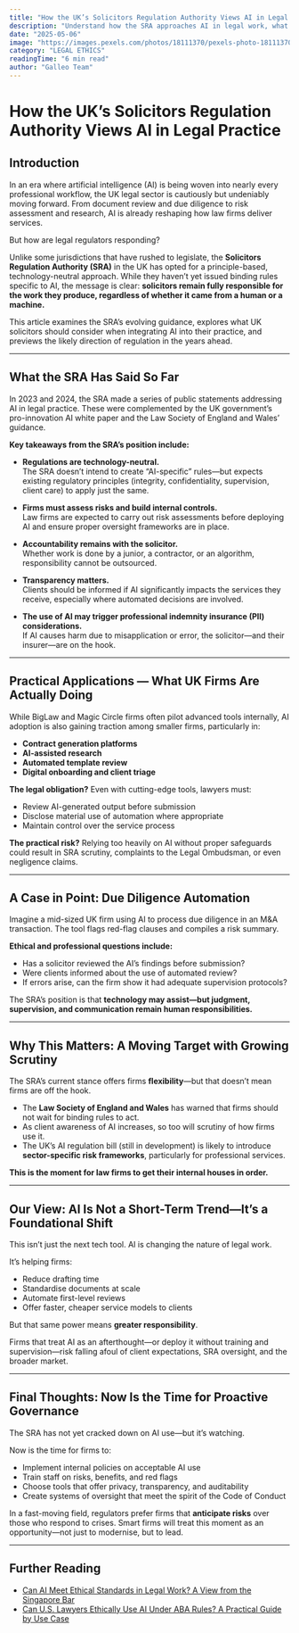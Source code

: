 ```yaml
---
title: "How the UK’s Solicitors Regulation Authority Views AI in Legal Practice"
description: "Understand how the SRA approaches AI in legal work, what guidance currently exists, and what UK solicitors must consider as AI adoption grows."
date: "2025-05-06"
image: "https://images.pexels.com/photos/18111370/pexels-photo-18111370/free-photo-of-sculpture-on-top-of-central-criminal-court.jpeg?auto=compress&cs=tinysrgb&w=1260&h=750&dpr=1"
category: "LEGAL ETHICS"
readingTime: "6 min read"
author: "Galleo Team"
---
```


# How the UK’s Solicitors Regulation Authority Views AI in Legal Practice

## Introduction

In an era where artificial intelligence (AI) is being woven into nearly every professional workflow, the UK legal sector is cautiously but undeniably moving forward. From document review and due diligence to risk assessment and research, AI is already reshaping how law firms deliver services.

But how are legal regulators responding?

Unlike some jurisdictions that have rushed to legislate, the **Solicitors Regulation Authority (SRA)** in the UK has opted for a principle-based, technology-neutral approach. While they haven’t yet issued binding rules specific to AI, the message is clear: **solicitors remain fully responsible for the work they produce, regardless of whether it came from a human or a machine.**

This article examines the SRA’s evolving guidance, explores what UK solicitors should consider when integrating AI into their practice, and previews the likely direction of regulation in the years ahead.

---

## What the SRA Has Said So Far

In 2023 and 2024, the SRA made a series of public statements addressing AI in legal practice. These were complemented by the UK government’s pro-innovation AI white paper and the Law Society of England and Wales’ guidance.

**Key takeaways from the SRA’s position include:**

- **Regulations are technology-neutral.**  
  The SRA doesn’t intend to create “AI-specific” rules—but expects existing regulatory principles (integrity, confidentiality, supervision, client care) to apply just the same.

- **Firms must assess risks and build internal controls.**  
  Law firms are expected to carry out risk assessments before deploying AI and ensure proper oversight frameworks are in place.

- **Accountability remains with the solicitor.**  
  Whether work is done by a junior, a contractor, or an algorithm, responsibility cannot be outsourced.

- **Transparency matters.**  
  Clients should be informed if AI significantly impacts the services they receive, especially where automated decisions are involved.

- **The use of AI may trigger professional indemnity insurance (PII) considerations.**  
  If AI causes harm due to misapplication or error, the solicitor—and their insurer—are on the hook.

---

## Practical Applications — What UK Firms Are Actually Doing

While BigLaw and Magic Circle firms often pilot advanced tools internally, AI adoption is also gaining traction among smaller firms, particularly in:

- **Contract generation platforms**
- **AI-assisted research**
- **Automated template review**
- **Digital onboarding and client triage**

**The legal obligation?** Even with cutting-edge tools, lawyers must:
- Review AI-generated output before submission
- Disclose material use of automation where appropriate
- Maintain control over the service process

**The practical risk?** Relying too heavily on AI without proper safeguards could result in SRA scrutiny, complaints to the Legal Ombudsman, or even negligence claims.

---

## A Case in Point: Due Diligence Automation

Imagine a mid-sized UK firm using AI to process due diligence in an M&A transaction. The tool flags red-flag clauses and compiles a risk summary.

**Ethical and professional questions include:**
- Has a solicitor reviewed the AI’s findings before submission?
- Were clients informed about the use of automated review?
- If errors arise, can the firm show it had adequate supervision protocols?

The SRA’s position is that **technology may assist—but judgment, supervision, and communication remain human responsibilities.**

---

## Why This Matters: A Moving Target with Growing Scrutiny

The SRA’s current stance offers firms **flexibility**—but that doesn’t mean firms are off the hook.

- The **Law Society of England and Wales** has warned that firms should not wait for binding rules to act.
- As client awareness of AI increases, so too will scrutiny of how firms use it.
- The UK’s AI regulation bill (still in development) is likely to introduce **sector-specific risk frameworks**, particularly for professional services.

**This is the moment for law firms to get their internal houses in order.**

---

## Our View: AI Is Not a Short-Term Trend—It’s a Foundational Shift

This isn’t just the next tech tool. AI is changing the nature of legal work.

It’s helping firms:
- Reduce drafting time  
- Standardise documents at scale  
- Automate first-level reviews  
- Offer faster, cheaper service models to clients

But that same power means **greater responsibility**.

Firms that treat AI as an afterthought—or deploy it without training and supervision—risk falling afoul of client expectations, SRA oversight, and the broader market.

---

## Final Thoughts: Now Is the Time for Proactive Governance

The SRA has not yet cracked down on AI use—but it’s watching.

Now is the time for firms to:
- Implement internal policies on acceptable AI use
- Train staff on risks, benefits, and red flags
- Choose tools that offer privacy, transparency, and auditability
- Create systems of oversight that meet the spirit of the Code of Conduct

In a fast-moving field, regulators prefer firms that **anticipate risks** over those who respond to crises. Smart firms will treat this moment as an opportunity—not just to modernise, but to lead.

---

## Further Reading

- [Can AI Meet Ethical Standards in Legal Work? A View from the Singapore Bar](#)
- [Can U.S. Lawyers Ethically Use AI Under ABA Rules? A Practical Guide by Use Case](#)
